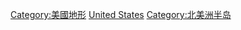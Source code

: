 {{Commonscat|Peninsulas of the United States}}

[[Category:美國地形|Category:美國地形]]
[[Category:各国半岛|United States]]
[[Category:北美洲半岛|Category:北美洲半岛]]